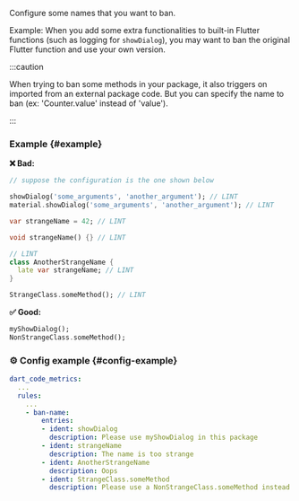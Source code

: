 
<RuleDetails version="4.12.0" severity="style" hasConfig />

Configure some names that you want to ban.

Example: When you add some extra functionalities to built-in Flutter functions (such as logging for `showDialog`), you may want to ban the original Flutter function and use your own version.

:::caution

When trying to ban some methods in your package, it also triggers on imported from an external package code.
But you can specify the name to ban (ex: 'Counter.value' instead of 'value').

:::

### Example {#example}

**❌ Bad:**

```dart
// suppose the configuration is the one shown below

showDialog('some_arguments', 'another_argument'); // LINT
material.showDialog('some_arguments', 'another_argument'); // LINT

var strangeName = 42; // LINT

void strangeName() {} // LINT

// LINT
class AnotherStrangeName {
  late var strangeName; // LINT
}

StrangeClass.someMethod(); // LINT
```

**✅ Good:**

```dart
myShowDialog();
NonStrangeClass.someMethod();
```

### ⚙️ Config example {#config-example}

```yaml
dart_code_metrics:
  ...
  rules:
    ...
    - ban-name:
        entries:
        - ident: showDialog
          description: Please use myShowDialog in this package
        - ident: strangeName
          description: The name is too strange
        - ident: AnotherStrangeName
          description: Oops
        - ident: StrangeClass.someMethod
          description: Please use a NonStrangeClass.someMethod instead
```
